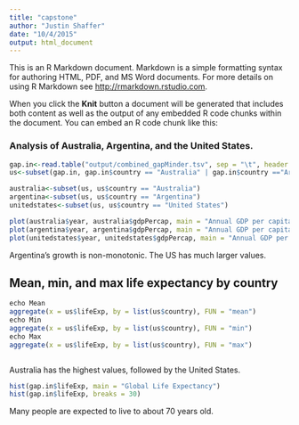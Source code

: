 ```yaml
---
title: "capstone"
author: "Justin Shaffer"
date: "10/4/2015"
output: html_document
---
```


This is an R Markdown document. Markdown is a simple formatting syntax for authoring HTML, PDF, and MS Word documents. For more details on using R Markdown see <http://rmarkdown.rstudio.com>.

When you click the **Knit** button a document will be generated that includes both content as well as the output of any embedded R code chunks within the document. You can embed an R code chunk like this:

### Analysis of Australia, Argentina, and the United States.

```r
gap.in<-read.table("output/combined_gapMinder.tsv", sep = "\t", header = T)
us<-subset(gap.in, gap.in$country == "Australia" | gap.in$country =="Argentina"| gap.in$country == "United States")

australia<-subset(us, us$country == "Australia")
argentina<-subset(us, us$country == "Argentina")
unitedstates<-subset(us, us$country == "United States")

plot(australia$year, australia$gdpPercap, main = "Annual GDP per capita - Australia")
plot(argentina$year, argentina$gdpPercap, main = "Annual GDP per capita - Argentina")
plot(unitedstates$year, unitedstates$gdpPercap, main = "Annual GDP per capita - USA")

```

Argentina's growth is non-monotonic. The US has much larger values.

## Mean, min, and max life expectancy by country
```r
echo Mean
aggregate(x = us$lifeExp, by = list(us$country), FUN = "mean")
echo Min
aggregate(x = us$lifeExp, by = list(us$country), FUN = "min")
echo Max
aggregate(x = us$lifeExp, by = list(us$country), FUN = "max")



```

Australia has the highest values, followed by the United States.

```r

hist(gap.in$lifeExp, main = "Global Life Expectancy")
hist(gap.in$lifeExp, breaks = 30)
```
Many people are expected to live to about 70 years old.
